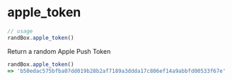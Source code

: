 # apple_token

```js
// usage
randBox.apple_token()
```

Return a random Apple Push Token

```js
randBox.apple_token()
=> 'b50edac575bfba07dd019b28b2af7189a3ddda17c806ef14a9abbfd00533f67e'
```
